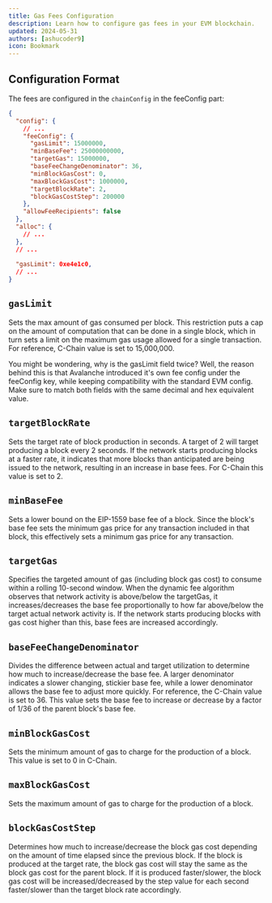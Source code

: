 ```yaml
---
title: Gas Fees Configuration
description: Learn how to configure gas fees in your EVM blockchain.
updated: 2024-05-31
authors: [ashucoder9]
icon: Bookmark
---
```


## Configuration Format

The fees are configured in the `chainConfig` in the feeConfig part:

```json
{
  "config": {
    // ...
    "feeConfig": {
      "gasLimit": 15000000,
      "minBaseFee": 25000000000,
      "targetGas": 15000000,
      "baseFeeChangeDenominator": 36,
      "minBlockGasCost": 0,
      "maxBlockGasCost": 1000000,
      "targetBlockRate": 2,
      "blockGasCostStep": 200000
    },
    "allowFeeRecipients": false
  },
  "alloc": {
    // ...
  },
  // ...
    
  "gasLimit": 0xe4e1c0,
  // ...
}
```

## `gasLimit`

Sets the max amount of gas consumed per block. This restriction puts a cap on the amount of computation that can be done in a single block, which in turn sets a limit on the maximum gas usage allowed for a single transaction. For reference, C-Chain value is set to 15,000,000.

You might be wondering, why is the gasLimit field twice? Well, the reason behind this is that Avalanche introduced it's own fee config under the feeConfig key, while keeping compatibility with the standard EVM config. Make sure to match both fields with the same decimal and hex equivalent value.

## `targetBlockRate`

Sets the target rate of block production in seconds. A target of 2 will target producing a block every 2 seconds. If the network starts producing blocks at a faster rate, it indicates that more blocks than anticipated are being issued to the network, resulting in an increase in base fees. For C-Chain this value is set to 2.

## `minBaseFee`

Sets a lower bound on the EIP-1559 base fee of a block. Since the block's base fee sets the minimum gas price for any transaction included in that block, this effectively sets a minimum gas price for any transaction.

## `targetGas`

Specifies the targeted amount of gas (including block gas cost) to consume within a rolling 10-second window. When the dynamic fee algorithm observes that network activity is above/below the targetGas, it increases/decreases the base fee proportionally to how far above/below the target actual network activity is. If the network starts producing blocks with gas cost higher than this, base fees are increased accordingly.

## `baseFeeChangeDenominator`

Divides the difference between actual and target utilization to determine how much to increase/decrease the base fee. A larger denominator indicates a slower changing, stickier base fee, while a lower denominator allows the base fee to adjust more quickly. For reference, the C-Chain value is set to 36. This value sets the base fee to increase or decrease by a factor of 1/36 of the parent block's base fee.

## `minBlockGasCost`

Sets the minimum amount of gas to charge for the production of a block. This value is set to 0 in C-Chain.

## `maxBlockGasCost`

Sets the maximum amount of gas to charge for the production of a block.

## `blockGasCostStep`

Determines how much to increase/decrease the block gas cost depending on the amount of time elapsed since the previous block. If the block is produced at the target rate, the block gas cost will stay the same as the block gas cost for the parent block. If it is produced faster/slower, the block gas cost will be increased/decreased by the step value for each second faster/slower than the target block rate accordingly.